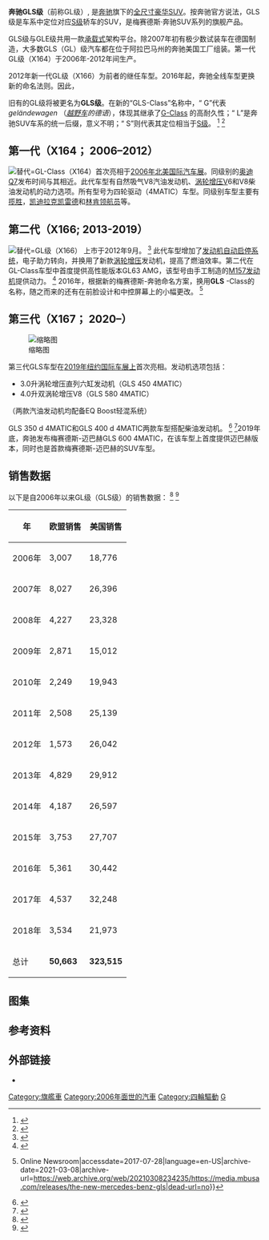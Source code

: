 {{noteTA
|T=zh-hans:梅赛德斯-奔驰GLS级; zh-tw:梅賽德斯-賓士GLS系列; zh-hk:梅賽德斯-平治GLS系列;
|1=zh-hans:梅赛德斯-奔驰GLS级; zh-tw:梅賽德斯-賓士GLS系列; zh-hk:梅賽德斯-平治GLS系列;
|2=zh-tw:GLA系列;zh-cn:GLA级;
|3=zh-tw:GLB系列;zh-cn:GLB级;
|4=zh-tw:GLC系列;zh-cn:GLC级;
|5=zh-tw:GLE系列;zh-cn:GLE级;
|6=zh-tw:GLS系列;zh-cn:GLS级;
|7=zh-tw:GL系列;zh-cn:GL级;
|8=zh-hans:奔驰; zh-tw:賓士; zh-hk:平治;
}}
{{Infobox automobile
|name=梅赛德斯-奔驰GLS级
|image=2020_Mercedes-Benz_GLS_450,_front_1.20.20.jpg|manufacturer={{ubl
  |[[戴姆勒克莱斯勒|戴姆勒克莱斯勒]] (2006–2007)
  |[[戴姆勒集团|戴姆勒集团]] (2007–至今)
  }}|aka=梅赛德斯-奔驰 GL-Class (2006-2015)
|production=2006–至今
|class=[[全尺寸|全尺寸]][[豪華汽車|豪華]][[SUV|SUV]]
|body_style=5门 7座 SUV
|layout=[[前置四驅|前置引擎，四轮驱动]]
}}
'''奔驰GLS级'''（前称GL级）, 是[[梅賽德斯－賓士|奔驰]]旗下的[[标准车|全尺寸]][[运动型多用途车|豪华SUV]]。按奔驰官方说法，GLS级是车系中定位对应[[梅赛德斯-奔驰S级|S级]]轿车的SUV，是梅赛德斯·奔驰SUV系列的旗舰产品。

GLS级与GLE级共用一款[[單體構造|承载式]]架构平台。除2007年初有极少数试装车在德国制造，大多数GLS（GL）级汽车都在位于阿拉巴马州的奔驰美国工厂组装。第一代GL级（X164）于2006年-2012年间生产。

2012年新一代GL级（X166）为前者的继任车型。2016年起，奔驰全线车型更换新的命名法则。因此，

旧有的GL级将被更名为'''GLS级'''。在新的“GLS-Class”名称中，“ G”代表''geländewagen'' （''[[越野车|越野车]]的德语''），体现其继承了[[梅賽德斯-賓士G系列|G-Class]] 的高耐久性；“ L”是奔驰SUV车系的统一后缀，意义不明；“ S”则代表其定位相当于[[梅赛德斯-奔驰S级|S级]]。 <ref>{{Cite web|title=Mercedes renames utility vehicles, repositions Maybach as sub-brand|url=http://www.autoblog.com/2014/11/11/mercedes-name-changes-gl-maybach/|accessdate=12 November 2014|author=Ewing|date=11 November 2014|first=Steven|work=Autoblog|archive-date=2017-06-30|archive-url=https://web.archive.org/web/20170630194627/http://www.autoblog.com/2014/11/11/mercedes-name-changes-gl-maybach/|dead-url=no}}</ref> <ref>{{Cite web|title=Mercedes-Benz expands brand world and introduces new nomenclature: Mercedes-Maybach for the ultimate in exclusivity and individuality|url=http://media.daimler.com/dcmedia/0-921-1760651-1-1760337-1-0-0-0-0-1-0-0-0-1-0-0-0-0-0.html?TS=1415752768119|accessdate=12 November 2014|date=11 November 2014|publisher=[[Daimler_AG|Daimler AG]]|archiveurl=https://web.archive.org/web/20141112050328/http://media.daimler.com/dcmedia/0-921-1760651-1-1760337-1-0-0-0-0-1-0-0-0-1-0-0-0-0-0.html?TS=1415752768119|archivedate=12 November 2014}}</ref>

== 第一代（X164； 2006–2012） ==
[[File:Mercedes_GL_450_CDI_4MATIC_(X164)_Facelift_front_20100926.jpg|替代=]]GL-Class（X164）首次亮相于[[底特律車展|2006年北美国际汽车展]]。同级别的[[奥迪Q7|奥迪Q7]]发布时间与其相近。此代车型有自然吸气V8汽油发动机、[[渦輪增壓器|涡轮增压]]V6和V8柴油发动机的动力选项。所有型号为四轮驱动（4MATIC）车型。同级别车型主要有[[路虎攬勝|揽胜]]，[[Escalade|凯迪拉克凯雷德]]和[[林肯领航员|林肯领航员]]等。{{Clear}}

== 第二代（X166; 2013-2019） ==
[[File:Mercedes-Benz_GL_350_BlueTEC_4MATIC_Sport-Paket_AMG_(X_166)_–_Frontansicht,_31._Dezember_2012,_Düsseldorf.jpg|替代=]]GL级（X166） 上市于2012年9月。 <ref>{{Cite web |url=https://www.cars.com/research/mercedes_benz-gl_class-2013/ |title=存档副本 |access-date=2021-02-21 |archive-date=2017-05-19 |archive-url=https://web.archive.org/web/20170519084539/https://www.cars.com/research/mercedes_benz-gl_class-2013/ |dead-url=no }}</ref> 此代车型增加了[[怠速熄火系統|发动机自动启停系统]]，电子助力转向，并换用了新款[[渦輪增壓器|涡轮增压]]发动机，提高了燃油效率。第二代在GL-Class车型中首度提供高性能版本GL63 AMG，该型号由手工制造的[[梅赛德斯·奔驰M278发动机|M157发动机]]提供动力。 <ref>{{Cite web|title=2013 Mercedes-Benz GL63 AMG instrumented test|url=http://www.caranddriver.com/reviews/2013-mercedes-benz-gl63-amg-test-review|accessdate=2016-11-23|publisher=Car and Driver|archive-date=2018-11-30|archive-url=https://web.archive.org/web/20181130110518/https://www.caranddriver.com/reviews/2013-mercedes-benz-gl63-amg-test-review|dead-url=no}}</ref> 2016年，根据新的梅赛德斯-奔驰命名方案，换用'''GLS''' -Class的名称，随之而来的还有在前脸设计和中控屏幕上的小幅更改。 <ref name=":0">{{Cite news|url=https://media.mbusa.com/releases/the-new-mercedes-benz-gls|title=The new Mercedes-Benz GLS|work=Mercedes-Benz USA {{!}} Online Newsroom|accessdate=2017-07-28|language=en-US|archive-date=2021-03-08|archive-url=https://web.archive.org/web/20210308234235/https://media.mbusa.com/releases/the-new-mercedes-benz-gls|dead-url=no}}</ref>{{Clear}}

== 第三代（X167； 2020–） ==
[[File:2020_Mercedes-Benz_GLS_450,_front_1.20.20.jpg|缩略图]]

第三代GLS车型在[[纽约国际车展|2019年纽约国际车展上]]首次亮相。发动机选项包括：

* 3.0升涡轮增压直列六缸发动机（GLS 450 4MATIC）
* 4.0升双涡轮增压V8（GLS 580 4MATIC）

（两款汽油发动机均配备EQ Boost轻混系统）

GLS 350 d 4MATIC和GLS 400 d 4MATIC两款车型搭配柴油发动机。 <ref>{{Cite web|title=The new 2020 Mercedes-Benz GLS|url=https://www.mbusa.com/en/future-vehicles/2020-gls-suv|work=Mercedes-Benz USA|access-date=2021-02-21|archive-date=2020-11-27|archive-url=https://web.archive.org/web/20201127082722/https://www.mbusa.com/en/future-vehicles/2020-gls-suv|dead-url=no}}</ref> <ref>{{Cite web|title=Der neue GLS.|url=https://www.mercedes-benz.de/passengercars/mercedes-benz-cars/models/gls/suv-x167/specifications/specification-teaser.module.html|work=Mercedes-Benz Deutschland|access-date=2021-02-21|archive-date=2021-03-08|archive-url=https://web.archive.org/web/20210308185335/https://www.mercedes-benz.de/passengercars/mercedes-benz-cars/models/gls/suv-x167/specifications/specification-teaser.module.html|dead-url=no}}</ref>2019年底，奔驰发布梅赛德斯-迈巴赫GLS 600 4MATIC，在该车型上首度提供迈巴赫版本，同时也是首款梅赛德斯-迈巴赫的SUV车型。

== 销售数据 ==
以下是自2006年以来GL级（GLS级）的销售数据： <ref>{{Cite news|url=http://carsalesbase.com/european-car-sales-data/mercedes-benz/mercedes-benz-gl/|title=Mercedes-Benz GL / GLS European sales figures|work=carsalesbase.com|accessdate=2018-10-08|language=en-US|archive-date=2017-01-13|archive-url=https://archive.is/20170113195825/http://carsalesbase.com/european-car-sales-data/mercedes-benz/mercedes-benz-gl/|dead-url=no}}</ref> <ref>{{Cite news|url=http://carsalesbase.com/us-car-sales-data/mercedes-benz/mercedes-benz-gl/|title=Mercedes-Benz GL / GLS US car sales figures|work=carsalesbase.com|accessdate=2018-10-08|language=en-US|archive-date=2020-02-25|archive-url=https://web.archive.org/web/20200225210836/http://carsalesbase.com/us-car-sales-data/mercedes-benz/mercedes-benz-gl/|dead-url=yes}}</ref>
{| class="wikitable sortable" style="text-align: center;"
!年
!欧盟销售
!美国销售
|-
|2006年
|3,007
| 18,776
|-
| 2007年
|8,027
| 26,396
|-
| 2008年
|4,227
| 23,328
|-
| 2009年
|2,871
| 15,012
|-
| 2010年
| 2,249
| 19,943
|-
| 2011年
|2,508
| 25,139
|-
| 2012年
|1,573
| 26,042
|-
| 2013年
|4,829
| 29,912
|-
| 2014年
|4,187
| 26,597
|-
| 2015年
|3,753
| 27,707
|-
| 2016年
|5,361
| 30,442
|-
| 2017年
|4,537
| 32,248
|-
| 2018年
|3,534
| 21,973
|-
|总计
|'''50,663'''
| '''323,515'''
|}

== 图集 ==
{{Gallery
|File:Mercedes-Benz GLS (X167) (48819993208).jpg|GLS级（X167），法兰克福车展
|File:Mercedes-Benz GLS X166 China 2016-04-14.jpg|2016年款GLS-Class（X166），摄于中国
}}

== 参考资料 ==
{{Reflist|30em}}

== 外部链接 ==

* {{Official website|https://www.mercedes-benz.com/en/mercedes-benz/vehicles/passenger-cars/gls-class/}}
{{梅赛德斯-奔驰汽车}}
[[Category:旗艦車|Category:旗艦車]]
[[Category:2006年面世的汽車|Category:2006年面世的汽車]]
[[Category:四輪驅動|Category:四輪驅動]]
[[Category:梅賽德斯-賓士車款|G]]